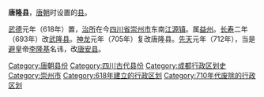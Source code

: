 '''唐隆县'''，[[唐朝|唐朝]]时设置的[[县|县]]。

[[武德|武德]]元年（618年）置，[[治所|治所]]在今[[四川省|四川省]][[崇州市|崇州市]]东南[[江源镇_(崇州市)|江源镇]]。属[[益州|益州]]。[[长寿_(武周)|长寿]]二年（693年）改[[武隆县|武隆县]]。[[神龙|神龙]]元年（705年）复改唐隆县。[[先天_(唐朝)|先天]]元年（712年），当是[[避讳|避]]皇帝[[李隆基|李隆基]]名讳，改[[唐安县_(先天)|唐安县]]。 

{{唐朝行政区划小作品}}
{{DEFAULTSORT:T}}
[[Category:唐朝县份|Category:唐朝县份]]
[[Category:四川古代县份|Category:四川古代县份]]
[[Category:成都行政区划史|Category:成都行政区划史]]
[[Category:崇州市|Category:崇州市]]
[[Category:618年建立的行政区划|Category:618年建立的行政区划]]
[[Category:710年代废除的行政区划|Category:710年代废除的行政区划]]